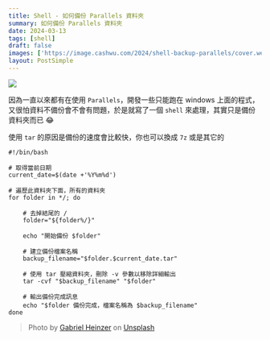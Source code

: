 ```yaml
---
title: Shell - 如何備份 Parallels 資料夾
summary: 如何備份 Parallels 資料夾
date: 2024-03-13
tags: [shell]
draft: false
images: ['https://image.cashwu.com/2024/shell-backup-parallels/cover.webp']
layout: PostSimple
---
```


![](https://image.cashwu.com/2024/shell-backup-parallels/cover.webp)

因為一直以來都有在使用 `Parallels`，開發一些只能跑在 windows 上面的程式，又很怕資料不備份會不會有問題，於是就寫了一個 `shell` 來處理，其實只是備份資料夾而已 😂

使用 `tar` 的原因是備份的速度會比較快，你也可以換成 `7z` 或是其它的

```shell
#!/bin/bash

# 取得當前日期
current_date=$(date +'%Y%m%d')

# 遍歷此資料夾下面，所有的資料夾
for folder in */; do

    # 去掉結尾的 /
    folder="${folder%/}"

    echo "開始備份 $folder"

    # 建立備份檔案名稱
    backup_filename="$folder.$current_date.tar"

    # 使用 tar 壓縮資料夾，刪除 -v 參數以移除詳細輸出
    tar -cvf "$backup_filename" "$folder"

    # 輸出備份完成訊息
    echo "$folder 備份完成，檔案名稱為 $backup_filename"
done
```

> Photo by [Gabriel Heinzer](https://unsplash.com/@6heinz3r?utm_content=creditCopyText&utm_medium=referral&utm_source=unsplash) on [Unsplash](https://unsplash.com/photos/green-and-black-digital-device-xbEVM6oJ1Fs?utm_content=creditCopyText&utm_medium=referral&utm_source=unsplash)

